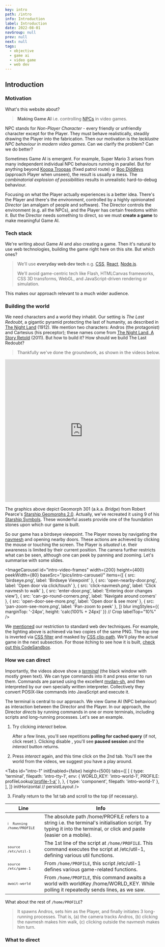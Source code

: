 ```yaml
---
key: intro
path: /intro
info: Introduction
label: Introduction
date: 2022-08-01
navGroup: null
prev: null
next: null
tags:
  - objective
  - game ai
  - video game
  - web dev
---
```



## Introduction

### Motivation

What's this website about?

> **Making Game AI** i.e. controlling [NPCs](https://en.wikipedia.org/wiki/Non-player_character) in video games.

NPC stands for _Non-Player Character_ - 
every friendly or unfriendly character except for the Player.
They must behave realistically, steadily drawing the Player into the fabrication.
Then our motivation is the _lacklustre NPC behaviour in modern video games_.
Can we clarify the problem?
Can we do better?

Sometimes Game AI is emergent.
For example, Super Mario 3 arises from many independent individual NPC behaviours running in parallel.
But for anything beyond [Koopa Troopas](https://en.wikipedia.org/wiki/Koopa_Troopa) (fixed patrol route) or [Boo Diddleys](https://en.wikipedia.org/wiki/Boo_(character)) (approach Player when unseen),
the result is usually a mess.
The _combinatorial explosion of possibilities_ results in
unrealistic hard-to-debug behaviour.

Focusing on what the Player actually experiences is a better idea.
There's the Player and there's the _environment_, controlled by a highly opinionated _Director_ (an amalgam of people and software).
The Director controls the environment (e.g. all the NPCs), and the Player has certain freedoms within it.
But the Director needs something to direct,
so we must **create a game** to make meaningful Game AI.


### Tech stack

We're writing about Game AI and also creating a game.
Then it's natural to use web technologies, building the game right here on this site.
But which ones?

> We'll use **everyday web dev tech** e.g. [CSS](https://en.wikipedia.org/wiki/CSS), [React](https://en.wikipedia.org/wiki/React_(JavaScript_library)#Functional_components), [Node.js](https://en.wikipedia.org/wiki/Node.js).
>
> We'll avoid game-centric tech like Flash, HTMLCanvas frameworks, CSS 3D transforms, WebGL,
> and JavaScript-driven rendering or simulation.

This makes our approach relevant to a much wider audience.


### Building the world

We need characters and a world they inhabit.
Our setting is _The Last Redoubt_, a gigantic pyramid protecting the last of humanity, as described in [The Night Land](https://en.wikipedia.org/wiki/The_Night_Land) (1912).
We mention two characters: Andros (the protagonist) and Cartesius (his preceptor);
these names come from [The Night Land, A Story Retold](https://en.wikipedia.org/wiki/The_Night_Land#Pastiche,_homages_and_sequels) (2011).
But how to build it?
How should we build The Last Redoubt?

> Thankfully we've done the groundwork, as shown in the videos below.

<iframe className="youtube" width="100%" height="464" src="https://www.youtube.com/embed/videoseries?list=PLTcU-Qpr40X6hq3GSbY8K92DR_DUSgzim" title="YouTube video player" frameborder="0" allow="accelerometer; autoplay; clipboard-write; encrypted-media; gyroscope; picture-in-picture" allowfullscreen></iframe>

<aside title="starship-geomorphs">

  The graphics above depict Geomorph 301 (a.k.a. _Bridge_) from Robert Pearce's [Starship Geomorphs 2.0](http://travellerrpgblog.blogspot.com/2018/10/the-starship-geomorphs-book-if-finally.html).
  Actually, we've recreated it using 9 of his [Starship Symbols](http://travellerrpgblog.blogspot.com/2020/08/starship-symbols-book.html).
  These wonderful assets provide one of the foundation stones upon which our game is built.

</aside>

So our game has a birdseye viewpoint.
The Player moves by navigating the [navmesh](https://en.wikipedia.org/wiki/Navigation_mesh#:~:text=A%20navigation%20mesh%2C%20or%20navmesh,video%20game%20AI%20in%202000.) and opening nearby doors.
These actions are achieved by clicking the mouse or touching the screen.
The Player is _situated_ i.e. their awareness is limited by their current position.
The camera further restricts what can be seen, although one can peek by panning and zooming.
Let's summarise with some slides.

<ImageCarousel
  id="intro-video-frames"
  width={200}
  height={400}
  peekWidth={80}
  baseSrc="/pics/intro-carousel/"
  items={[
    { src: 'birdseye.png', label: 'Birdseye Viewpoint' },
    { src: 'open-nearby-door.png', label: 'Open door via click/touch' },
    { src: 'click-navmesh.png', label: 'Click navmesh to walk' },
    { src: 'enter-door.png', label: 'Entering door changes view'},
    { src: 'can-go-round-corners.png', label: 'Navigate around corners' },
    { src: 'open-door-see-more.png', label: 'Open door & see more' },
    { src: 'pan-zoom-see-more.png', label: 'Pan-zoom to peek' },
  ]}
  blur
  imgStyles={{ marginTop: '-24px', height: 'calc(100% + 24px)' }}  // Crop
  labelTop="10%"
/>

We [mentioned](#intro--tech-stack "@anchor") our restriction to standard web dev techniques.
For example, the lighting above is achieved via two copies of the same PNG.
The top one is inverted via [CSS filter](https://developer.mozilla.org/en-US/docs/Web/CSS/filter) and masked by [CSS clip-path](https://developer.mozilla.org/en-US/docs/Web/CSS/clip-path).
We'll play the actual game in the next subsection.
For those itching to see how it is built, [check out this CodeSandbox](https://codesandbox.io/s/tty-world-1-0s9wfl?file=/src/index.js "@new-tab").

### How we can direct

Importantly, the videos above show a [_terminal_](https://xtermjs.org/) (the black window with mostly green text).
We can type commands into it and press enter to run them.
Commands are parsed using the excellent [mvdan-sh](https://github.com/mvdan/sh),
and then interpreted by our own specially written interpreter.
Collectively they convert POSIX-like commands into JavaScript and execute it.

The terminal is central to our approach.
We view Game AI (NPC behaviour) as interaction between the Director and the Player.
In our approach, the Director _directs_ by running commands in one or more terminals,
including scripts and long-running processes.
Let's see an example.

1. Try clicking _interact_ below.

   After a few lines, you'll see repetitions __polling for cached query__
   (if not, click reset <Icon icon="refresh" small inline />).
   Clicking disable <Icon icon="cross-circle" small inline />,
   you'll see __paused session__ and the _interact_ button returns.

2. Press _interact_ again, and this time click on the 2nd tab.
   You'll see the world from the videos, we suggest you have a play around.

<Tabs
  id="intro-1"
  initEnabled={false}
  height={500}
  tabs={[
    [
      {
          type: 'terminal',
          filepath: 'intro-tty-1',
          env: { WORLD_KEY: 'intro-world-1', PROFILE: profileLookup['profile-1-a']() },
      },
      { type: 'component', filepath: 'intro-world-1' },
    ],
  ]}
  initHorizontal
  // persistLayout
/>

3. Finally return to the 1st tab and scroll to the top (if necessary).

  | Line | Info |
  | --- | ----------- |
  | <small>`ℹ️  Running /home/PROFILE`</small> | The absolute path <InlineCode>/home/PROFILE</InlineCode> refers to a string i.e. the terminal's initialisation script. Try typing it into the terminal, or click and paste (easier on a mobile). |
  | <small>`source /etc/util-1`</small> | The 1st line of the script at `/home/PROFILE`. This command executes the script at <InlineCode>/etc/util-1</InlineCode>, defining various util functions. |
  | <small>`source /etc/game-1`</small> | From `/home/PROFILE`, this script <InlineCode>/etc/util-1</InlineCode> defines various game-related functions. |
  | <small>`await-world`</small> | From `/home/PROFILE`, this command awaits a world with worldKey <InlineCode>/home/WORLD_KEY</InlineCode>. While polling it repeatedly sends lines, as we saw. |

What about the rest of `/home/PROFILE`?
> It spawns Andros, sets him as the Player, and finally initiates 3 long-running processes. That is, (a) the camera tracks Andros, (b) clicking the navmesh makes him walk, (c) clicking outside the navmesh makes him turn.

### What to direct

<!-- Each terminal initially runs a script - its _profile_.

Let us begin by entering `/home/PROFILE` into the terminal. -->

<!-- Now, video games are a _lot of work_.
There's the story, characters, graphical style, user interface, assets, animation, level design, scripting and NPC behaviour.
Many systems must be created, collectively forming a cohesive whole.
One popular approach takes inspiration from films.
That is, the _story_ and _characters_ (including the player) sit on the podium, and the other systems bring them to life.

> To put Game AI on the podium, we've chosen a different role model:
>
> Web Development.

Web Development is a particular kind of Software Development.
It uses special purpose languages i.e. HTML, CSS and JavaScript.
We'll develop our game using the _everyday practices_ of a Web Developer.
This rules out game-centric technologies like Flash, Game Frameworks, CSS 3D transforms, and WebGL.
But it also makes our approach relevant to a wide audience. -->

<!-- TODO not just using Web as a platform; we're using it as a dev env too -->

<!-- Concerning the game systems, we've done the groundwork already.
This is just as well, else our investigation of Game AI would be on the distant horizon.
Consider the component below: -->

<!--
- This doesn't mean the story and characters are unimportant.
- We do not mean "use the Web as a platform"
-->
